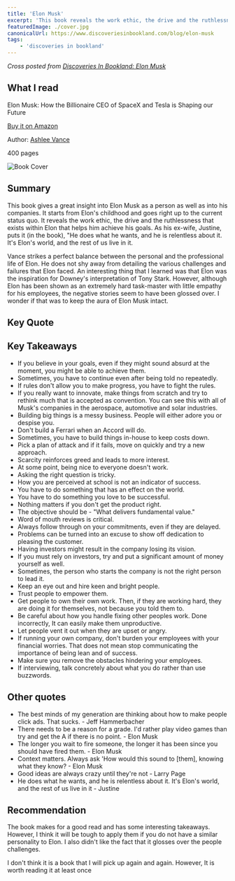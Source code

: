 ```yaml
---
title: 'Elon Musk'
excerpt: 'This book reveals the work ethic, the drive and the ruthlessness that exists within Elon that helps him achieve his goals'
featuredImage: ./cover.jpg
canonicalUrl: https://www.discoveriesinbookland.com/blog/elon-musk
tags:
    - 'discoveries in bookland'
---
```


_Cross posted from [Discoveries In Bookland: Elon Musk](https://www.discoveriesinbookland.com/blog/elon-musk)_

## What I read

Elon Musk: How the Billionaire CEO of SpaceX and Tesla is Shaping our Future

[Buy it on Amazon](https://www.amazon.com/Elon-Musk-Billionaire-SpaceX-Shaping-ebook/dp/B00SIDCSWY)

Author: [Ashlee Vance](http://www.ashleevance.com/)

400 pages

![Book Cover](./cover.jpg)

## Summary

This book gives a great insight into Elon Musk as a person as well as into his companies. It starts from Elon's childhood and goes right up to the current status quo. It reveals the work ethic, the drive and the ruthlessness that exists within Elon that helps him achieve his goals. As his ex-wife, Justine, puts it (in the book), "He does what he wants, and he is relentless about it. It's Elon's world, and the rest of us live in it.

Vance strikes a perfect balance between the personal and the professional life of Elon. He does not shy away from detailing the various challenges and failures that Elon faced. An interesting thing that I learned was that Elon was the inspiration for Downey's interpretation of Tony Stark. However, although Elon has been shown as an extremely hard task-master with little empathy for his employees, the negative stories seem to have been glossed over. I wonder if that was to keep the aura of Elon Musk intact.

## Key Quote

<Quote
    quote="I think there are probably too many smart people pursuing internet stuff, finance and law. That is part of the reason why we haven't seen as much innovation"
    author="Elon Musk"
/>

## Key Takeaways

-   If you believe in your goals, even if they might sound absurd at the moment, you might be able to achieve them.
-   Sometimes, you have to continue even after being told no repeatedly.
-   If rules don't allow you to make progress, you have to fight the rules.
-   If you really want to innovate, make things from scratch and try to rethink much that is accepted as convention. You can see this with all of Musk's companies in the aerospace, automotive and solar industries.
-   Building big things is a messy business. People will either adore you or despise you.
-   Don't build a Ferrari when an Accord will do.
-   Sometimes, you have to build things in-house to keep costs down.
-   Pick a plan of attack and if it fails, move on quickly and try a new approach.
-   Scarcity reinforces greed and leads to more interest.
-   At some point, being nice to everyone doesn't work.
-   Asking the right question is tricky.
-   How you are perceived at school is not an indicator of success.
-   You have to do something that has an effect on the world.
-   You have to do something you love to be successful.
-   Nothing matters if you don't get the product right.
-   The objective should be - "What delivers fundamental value."
-   Word of mouth reviews is critical.
-   Always follow through on your commitments, even if they are delayed.
-   Problems can be turned into an excuse to show off dedication to pleasing the customer.
-   Having investors might result in the company losing its vision.
-   If you must rely on investors, try and put a significant amount of money yourself as well.
-   Sometimes, the person who starts the company is not the right person to lead it.
-   Keep an eye out and hire keen and bright people.
-   Trust people to empower them.
-   Get people to own their own work. Then, if they are working hard, they are doing it for themselves, not because you told them to.
-   Be careful about how you handle fixing other peoples work. Done incorrectly, It can easily make them unproductive.
-   Let people vent it out when they are upset or angry.
-   If running your own company, don't burden your employees with your financial worries. That does not mean stop communicating the importance of being lean and of success.
-   Make sure you remove the obstacles hindering your employees.
-   If interviewing, talk concretely about what you do rather than use buzzwords.

## Other quotes

-   The best minds of my generation are thinking about how to make people click ads. That sucks. - Jeff Hammerbacher
-   There needs to be a reason for a grade. I'd rather play video games than try and get the A if there is no point. - Elon Musk
-   The longer you wait to fire someone, the longer it has been since you should have fired them. - Elon Musk
-   Context matters. Always ask 'How would this sound to [them], knowing what they know? - Elon Musk
-   Good ideas are always crazy until they're not - Larry Page
-   He does what he wants, and he is relentless about it. It's Elon's world, and the rest of us live in it - Justine

## Recommendation

The book makes for a good read and has some interesting takeaways. However, I think it will be tough to apply them if you do not have a similar personality to Elon. I also didn't like the fact that it glosses over the people challenges.

I don't think it is a book that I will pick up again and again. However, It is worth reading it at least once
